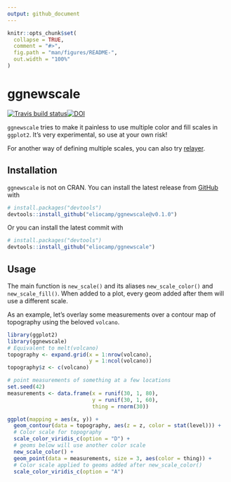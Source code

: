 ```yaml
---
output: github_document
---
```


<!-- README.md is generated from README.Rmd. Please edit that file -->

```r
knitr::opts_chunk$set(
  collapse = TRUE,
  comment = "#>",
  fig.path = "man/figures/README-",
  out.width = "100%"
)
```
# ggnewscale

[![Travis build status](https://travis-ci.org/eliocamp/ggnewscale.svg?branch=master)](https://travis-ci.org/eliocamp/ggnewscale)[![DOI](https://zenodo.org/badge/161934647.svg)](https://zenodo.org/badge/latestdoi/161934647)



`ggnewscale` tries to make it painless to use multiple color and fill scales in `ggplot2`. It's very experimental, so use at your own risk!

For another way of defining multiple scales, you can also try [relayer](https://github.com/clauswilke/relayer).

## Installation

`ggnewscale` is not on CRAN. You can install the latest release from [GitHub](https://github.com/) with

```r
# install.packages("devtools")
devtools::install_github("eliocamp/ggnewscale@v0.1.0")
```

Or you can install the latest commit with

``` r
# install.packages("devtools")
devtools::install_github("eliocamp/ggnewscale")
```

## Usage

The main function is `new_scale()` and its aliases `new_scale_color()` and `new_scale_fill()`. When added to a plot, every geom added after them will use a different scale.

As an example, let's overlay some measurements over a contour map of topography using the beloved `volcano`. 

```r
library(ggplot2)
library(ggnewscale)
# Equivalent to melt(volcano)
topography <- expand.grid(x = 1:nrow(volcano),
                          y = 1:ncol(volcano))
topography$z <- c(volcano)

# point measurements of something at a few locations
set.seed(42)
measurements <- data.frame(x = runif(30, 1, 80),
                           y = runif(30, 1, 60),
                           thing = rnorm(30))

ggplot(mapping = aes(x, y)) +
  geom_contour(data = topography, aes(z = z, color = stat(level))) +
  # Color scale for topography
  scale_color_viridis_c(option = "D") +
  # geoms below will use another color scale
  new_scale_color() +
  geom_point(data = measurements, size = 3, aes(color = thing)) +
  # Color scale applied to geoms added after new_scale_color()
  scale_color_viridis_c(option = "A")
```




